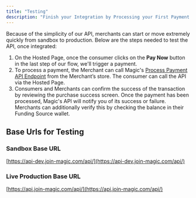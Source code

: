 ```yaml
---
title: "Testing"
description: "Finish your Integration by Processing your First Payment!"
---
```


Because of the simplicity of our API, merchants can start or move extremely quickly from sandbox to production. Below are the steps needed to test the API, once integrated:

1. On the Hosted Page, once the consumer clicks on the __Pay Now__ button in the last step of our flow, we'll trigger a payment.
2. To process a payment, the Merchant can call Magic's [Process Payment API Endpoint](/api-reference/endpoint/payment_preprocess/get_processor_token) from the Merchant’s store. The consumer can call the API via the Hosted Page.
3.  Consumers and Merchants can confirm the success of the transaction by reviewing the purchase success screen. Once the payment has been processed, Magic's API will notify you of its success or failure. Merchants can additionally verify this by checking the balance in their Funding Source wallet.


## Base Urls for Testing

### Sandbox Base URL

[https://api-dev.join-magic.com/api/](https://api-dev.join-magic.com/api/)

### Live Production Base URL

[https://api.join-magic.com/api/](https://api.join-magic.com/api/)
